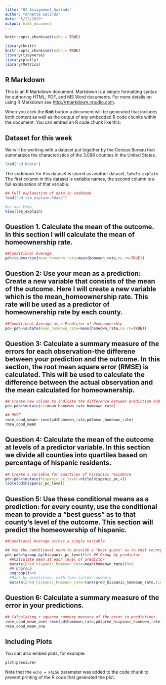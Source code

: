 ```yaml
---
title: "02_Assignment_Galindo"
author: "Annette Galindo"
date: "5/22/2019"
output: html_document
---
```


```r
knitr::opts_chunk$set(echo = TRUE)
```

```r
library(knitr)
knitr::opts_chunk$set(echo = TRUE)
library(tidyverse)
library(plotly)
library(Metrics)
``` 
## R Markdown

This is an R Markdown document. Markdown is a simple formatting syntax for authoring HTML, PDF, and MS Word documents. For more details on using R Markdown see <http://rmarkdown.rstudio.com>.

When you click the **Knit** button a document will be generated that includes both content as well as the output of any embedded R code chunks within the document. You can embed an R code chunk like this:

## Dataset for this week
We will be working with a dataset put together by the Census Bureau that summarizes the characteristics of the 3,088 counties in the United States. 

```r
load("pd.Rdata")
```

The codebook for this dataset is stored as another dataset, `labels_explain`. The first column in this dataset is variable names, the second column is a full explanation of that variable. 

```r

## Full explanation of data in codebook
load("pd_lab_explain.Rdata")

#or use View
View(lab_explain)
```

## Question 1. Calculate the mean of the outcome.  In this section I will calculate the mean of homeownership rate.

```r
##Conditional Average 
pd%>%summarize(mean_homeown_rate=mean(homeown_rate,na.rm=TRUE))
```

## Question 2: Use your mean as a prediction: Create a new variable that consists of the mean of the outcome. Here I will create a new variable which is the mean_homeownership rate. This rate will be used as a predictor of homeownership rate by each county.  

```r
##Conditional Average as a Predictor of Homeownership
pd<-pd%>%mutate(mean_homeown_rate=mean(homeown_rate,na.rm=TRUE))
```

## Question 3: Calculate a summary measure of the errors for each observation-the differene between your prediction and the outcome. In this section, the root mean square error (RMSE) is calculated. This will be used to calculate the difference between the actual observation and the mean calculated for homeownership.

```r
## Create new column to indicate the difference between prediction and the outcome
pd<-pd%>%mutate(e1=mean_homeown_rate-homeown_rate)
```

```r
## RMSE
rmse_cond_mean<-rmse(pd$homeown_rate,pd$mean_homeown_rate)
rmse_cond_mean
```

## Question 4: Calculate the mean of the outcome at levels of a predictor variable.  In this section we divide all counties into quartiles based on percentage of hispanic residents.

```r
## Create a variable for quartiles of hispanics residence
pd<-pd%>%mutate(hispanic_pc_level=ntile(hispanic_pc,4))
table(pd$hispanic_pc_level)
```

## Question 5: Use these conditional means as a prediction: for every county, use the conditional mean to provide a "best guess" as to that county's level of the outcome.  This section will predict the homeowership of hispanic.

```r
##Condtional Average across a single variable

## Use the conditional mean to provide a "best guess" as to that county's level of the outcome.
pd<-pd%>%group_by(hispanic_pc_level)%>% ## Group by predictor
  ##Calculate mean at each level of predictor
  mutate(pred_hispanic_homeown_rate=mean(homeown_rate))%>% 
  ## Ungroup
  ungroup()%>% 
  #Rank by prediction, with ties sorted randomly
  mutate(pred_hispanic_homeown_rate=rank(pred_hispanic_homeown_rate,ties.method="random"))
```

## Question 6:  Calculate a summary measure of the error in your predictions.

```r
## Calculating r squared summary measure of the error in predictions
rmse_cond_mean_one<-rmse(pd$homeown_rate,pd$pred_hispanic_homeown_rate)
rmse_cond_mean_one
```


## Including Plots

You can also embed plots, for example:

```r
plot(pressure)
```

Note that the `echo = FALSE` parameter was added to the code chunk to prevent printing of the R code that generated the plot.
